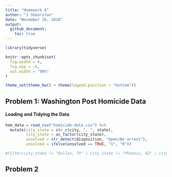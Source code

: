 ```yaml
---
title: "Homework 6"
author: "J Shearston"
date: "November 26, 2018"
output: 
  github_document:
    toc: true
---
```



```r

library(tidyverse)

knitr::opts_chunk$set(
  fig.width = 6,
  fig.asp = .6,
  out.width = "90%"
)

theme_set(theme_bw() + theme(legend.position = "bottom"))

```


## Problem 1: Washington Post Homicide Data

#### Loading and Tidying the Data 

```r

hom_data = read_csv("homicide-data.csv") %>%
  mutate(city_state = str_c(city, ", ", state),
         city_state = as_factor(city_state),
         unsolved = str_detect(disposition, "Open/No arrest"),
         unsolved = ifelse(unsolved == TRUE, "1", "0"))

#filter(city_state != "Dallas, TX" | city_state != "Phoenix, AZ" | city_state != "Kansas City, MO" | city_state != "Tulsa, AL")


```


## Problem 2
